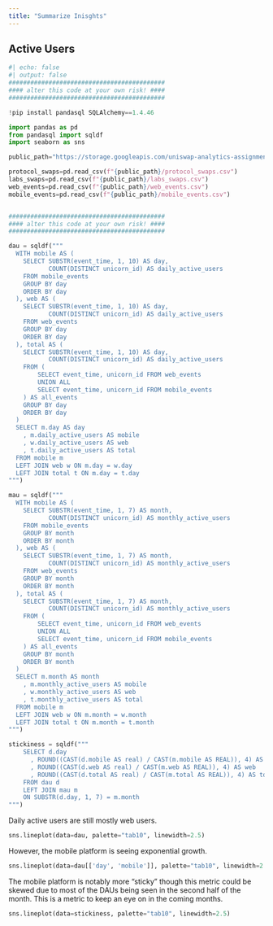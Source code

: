 ```yaml
---
title: "Summarize Inisghts"
---
```


## Active Users

```python
#| echo: false
#| output: false
###########################################
#### alter this code at your own risk! ####
###########################################

!pip install pandasql SQLAlchemy==1.4.46

import pandas as pd
from pandasql import sqldf
import seaborn as sns

public_path="https://storage.googleapis.com/uniswap-analytics-assignment"

protocol_swaps=pd.read_csv(f"{public_path}/protocol_swaps.csv")
labs_swaps=pd.read_csv(f"{public_path}/labs_swaps.csv")
web_events=pd.read_csv(f"{public_path}/web_events.csv")
mobile_events=pd.read_csv(f"{public_path}/mobile_events.csv")


###########################################
#### alter this code at your own risk! ####
###########################################

dau = sqldf("""
  WITH mobile AS (
    SELECT SUBSTR(event_time, 1, 10) AS day,
           COUNT(DISTINCT unicorn_id) AS daily_active_users
    FROM mobile_events
    GROUP BY day
    ORDER BY day
  ), web AS (
    SELECT SUBSTR(event_time, 1, 10) AS day,
           COUNT(DISTINCT unicorn_id) AS daily_active_users
    FROM web_events
    GROUP BY day
    ORDER BY day
  ), total AS (
    SELECT SUBSTR(event_time, 1, 10) AS day,
           COUNT(DISTINCT unicorn_id) AS daily_active_users
    FROM (
        SELECT event_time, unicorn_id FROM web_events
        UNION ALL
        SELECT event_time, unicorn_id FROM mobile_events
    ) AS all_events
    GROUP BY day
    ORDER BY day
  )
  SELECT m.day AS day
    , m.daily_active_users AS mobile
    , w.daily_active_users AS web
    , t.daily_active_users AS total 
  FROM mobile m
  LEFT JOIN web w ON m.day = w.day
  LEFT JOIN total t ON m.day = t.day
""")

mau = sqldf("""
  WITH mobile AS (
    SELECT SUBSTR(event_time, 1, 7) AS month,
           COUNT(DISTINCT unicorn_id) AS monthly_active_users
    FROM mobile_events
    GROUP BY month
    ORDER BY month
  ), web AS (
    SELECT SUBSTR(event_time, 1, 7) AS month,
           COUNT(DISTINCT unicorn_id) AS monthly_active_users
    FROM web_events
    GROUP BY month
    ORDER BY month
  ), total AS (
    SELECT SUBSTR(event_time, 1, 7) AS month,
           COUNT(DISTINCT unicorn_id) AS monthly_active_users
    FROM (
        SELECT event_time, unicorn_id FROM web_events
        UNION ALL
        SELECT event_time, unicorn_id FROM mobile_events
    ) AS all_events
    GROUP BY month
    ORDER BY month
  )
  SELECT m.month AS month
    , m.monthly_active_users AS mobile
    , w.monthly_active_users AS web
    , t.monthly_active_users AS total 
  FROM mobile m
  LEFT JOIN web w ON m.month = w.month
  LEFT JOIN total t ON m.month = t.month
""")

stickiness = sqldf("""
    SELECT d.day
      , ROUND((CAST(d.mobile AS real) / CAST(m.mobile AS REAL)), 4) AS mobile
      , ROUND((CAST(d.web AS real) / CAST(m.web AS REAL)), 4) AS web
      , ROUND((CAST(d.total AS real) / CAST(m.total AS REAL)), 4) AS total
    FROM dau d
    LEFT JOIN mau m
    ON SUBSTR(d.day, 1, 7) = m.month
""")
```

Daily active users are still mostly web users.

```python
sns.lineplot(data=dau, palette="tab10", linewidth=2.5)
```

However, the mobile platform is seeing exponential growth.

```python
sns.lineplot(data=dau[['day', 'mobile']], palette="tab10", linewidth=2.5)
```

The mobile platform is notably more "sticky" though this metric could be skewed due to most of the DAUs being seen in the second half of the month. This is a metric to keep an eye on in the coming months.

```python
sns.lineplot(data=stickiness, palette="tab10", linewidth=2.5)
```